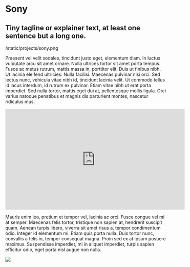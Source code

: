 # Sony
## Tiny tagline or explainer text, at least one sentence but a long one.

/static/projects/sony.png

Praesent vel velit sodales, tincidunt justo eget, elementum diam. In luctus vulputate arcu sit amet ornare. Nulla ultrices tortor sit amet porta tempus. Fusce ac metus rutrum, mattis massa in, porttitor elit. Duis ut finibus nibh. Ut lacinia eleifend ultricies. Nulla facilisi. Maecenas pulvinar nisi orci. Sed lectus nunc, vehicula vitae nibh id, tincidunt lacinia velit. Ut commodo tellus id lacus interdum, id rutrum ex pulvinar. Etiam vitae nibh ut erat porta imperdiet. Sed nulla tortor, mattis eget dui at, pellentesque mollis ligula. Orci varius natoque penatibus et magnis dis parturient montes, nascetur ridiculus mus.

<iframe width="560" height="315" src="https://www.youtube.com/embed/8lWpnvNxs8k?start=5" frameBorder="0" allow="accelerometer; autoplay; encrypted-media; gyroscope; picture-in-picture" allowfFullScreen></iframe>

Mauris enim leo, pretium et tempor vel, lacinia ac orci. Fusce congue vel mi at semper. Maecenas felis tortor, tristique non sapien at, hendrerit suscipit quam. Aenean turpis libero, viverra sit amet risus a, tempor condimentum odio. Integer id elementum mi. Etiam quis porta nulla. Duis tortor nunc, convallis a felis in, tempor consequat magna. Proin sed ex at ipsum posuere maximus. Suspendisse imperdiet, mi in aliquet imperdiet, turpis sapien efficitur odio, eget porta nisl augue non nulla.

<img src="https://source.unsplash.com/random" />